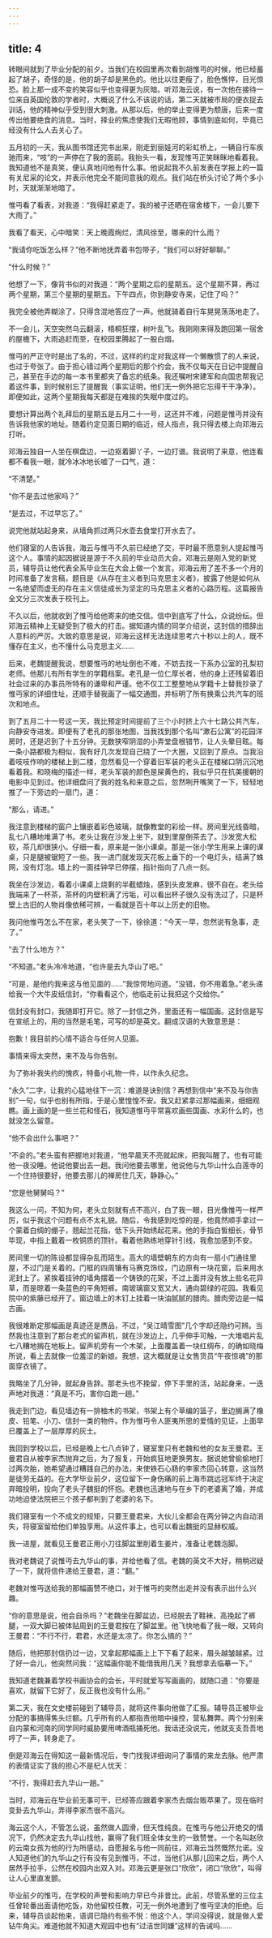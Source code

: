 ```yaml
---
---
---
```

title: 4
---




转眼间就到了毕业分配的前夕。当我们在校园里再次看到胡惟丏的时候，他已经蓄起了胡子，奇怪的是，他的胡子却是黑色的。他比以往更瘦了，脸色憔悴，目光惊恐。脸上那一成不变的笑容似乎也变得更为灰暗。听邓海云说，有一次他在接待一位来自英国伦敦的学者时，大概说了什么不该说的话，第二天就被市局的便衣捉去训话，他的精神似乎受到很大刺激。从那以后，他的举止变得更为颓唐，后来一度传出他要绝食的消息。当时，择业的焦虑使我们无暇他顾，事情到底如何，毕竟已经没有什么人去关心了。

五月初的一天，我从图书馆还完书出来，刚走到丽娃河的彩虹桥上，一辆自行车疾驰而来，“吱”的一声停在了我的面前。我抬头一看，发现惟丏正笑眯眯地看着我。我知道他不是真笑，便认真地问他有什么事。他说起我不久前发表在学报上的一篇有关尼采的论文，并表示他完全不能同意我的观点。我们站在桥头讨论了两个多小时，天就渐渐地暗了。

惟丏看了看表，对我道：“我得赶紧走了。我的被子还晒在宿舍楼下，一会儿要下大雨了。”

我看了看天，心中暗笑：天上晚霞绚烂，清风徐至，哪来的什么雨？

“我请你吃饭怎么样？”他不断地抚弄着书包带子，“我们可以好好聊聊。”

“什么时候？”

他想了一下，像背书似的对我道：“两个星期之后的星期五。这个星期不算，再过两个星期，第三个星期的星期五。下午四点，你到静安寺来，记住了吗？”

我完全被他弄糊涂了，只得含混地答应了一声。他就骑着自行车晃晃荡荡地走了。

不一会儿，天空突然乌云翻滚，梧桐狂摆，树叶乱飞。我刚刚来得及跑回第一宿舍的屋檐下，大雨追赶而至，在校园里腾起了一股白烟。

惟丏的严正守时是出了名的，不过，这样的约定对我这样一个懒散惯了的人来说，也过于夸张了。由于担心错过两个星期后的那个约会，我不仅每天在日记中提醒自己，甚至在手边的每一本书里都夹了备忘的纸条。我还嘱咐宋建军和向国忠帮我记着这件事，到时候别忘了提醒我（事实证明，他们无一例外把它忘得干干净净）。即便如此，这两个星期我每天都是在难挨的失眠中度过的。

要想计算出两个礼拜后的星期五是五月二十一号，这还并不难，问题是惟丏并没有告诉我他家的地址。随着约定见面日期的临近，经人指点，我只得去楼上向邓海云打听。

邓海云独自一人坐在棋盘边，一边抠着脚丫子，一边打谱。我说明了来意，他连看都不看我一眼，就冷冰冰地长嘘了一口气，道：

“不清楚。”

“你不是去过他家吗？”

“是去过，不过早忘了。”

说完他就站起身来，从墙角抓过两只水壶去食堂打开水去了。

他们寝室的人告诉我，海云与惟丏不久前已经绝了交，平时最不愿意别人提起惟丏这个人。事情的起因据说是源于不久前的毕业动员大会。邓海云是刚入党的新党员，辅导员让他代表全系毕业生在大会上做一个发言。邓海云用了差不多一个月的时间准备了发言稿，题目是《从存在主义者到马克思主义者》，披露了他是如何从一名绝望而虚无的存在主义信徒成长为坚定的马克思主义者的心路历程。这篇报告全文分三次发表于校刊上。

不久以后，他就收到了惟丏给他寄来的绝交信。信中到底写了什么，众说纷纭。但邓海云精神上无疑受到了极大的打击。据知道内情的同学介绍说，这封信的措辞出人意料的严厉。大致的意思是说，邓海云这样无法连续思考六十秒以上的人，既不懂存在主义，也不懂什么马克思主义……

后来，老魏提醒我说，想要惟丏的地址倒也不难，不妨去找一下系办公室的孔梨初老师。他那儿有所有学生的学籍档案。老孔是一位仁厚长者，他的身上还残留着旧社会过来的办事员所特有的谦卑和严谨。他不仅工工整整地从学籍卡上替我抄录了惟丏家的详细住址，还顺手替我画了一幅交通图，并标明了所有换乘公共汽车的班次和地点。

到了五月二十一号这一天，我比预定时间提前了三个小时挤上六十七路公共汽车，向静安寺进发。即便有了老孔的那张地图，当我找到那个名叫“漱石公寓”的花园洋房时，还是迟到了十五分钟。无数狭窄阴湿的小弄堂盘根错节，让人头晕目眩。每一条小路都极为相似，我有好几次发现自己绕了一个大圈，又回到了原点。当我沿着吱吱作响的楼梯上到二楼，忽然看见一个穿着旧军装的老头正在楼梯口阴沉沉地看着我。和晓梅的描述一样，老头军装的颜色是屎黄色的，我似乎只在抗美援朝的电影中见到过。他详细盘问了我的姓名和来意之后，忽然咧开嘴笑了一下，轻轻地推了一下旁边的一扇门，道：

“那么，请进。”

我注意到楼梯的窗户上镶嵌着彩色玻璃，就像教堂的彩绘一样。房间里光线昏暗，乱七八糟地堆满了书。老头让我在沙发上坐下，就到里屋倒茶去了。沙发宽大松软，茶几却很狭小。仔细一看，原来是一张小课桌。那是一张小学生用来上课的课桌，只是腿被锯短了一些。我一进门就发现天花板上垂下的一个电灯头，结满了蛛网，没有灯泡。墙上的一面挂钟早已停摆，指针指向了八点一刻。

我坐在沙发边，看着小课桌上烧剩的半截蜡烛，感到头皮发麻，很不自在。老头给我端来了一杯茶，茶杯的内壁积满了污垢，可以看出杯子很久没有洗过了，只是杯壁上古旧的人物肖像依稀可辨，一看就是百十年以上历史的旧物。

我问他惟丏怎么不在家，老头笑了一下，徐徐道：“今天一早，忽然说有急事，走了。”

“去了什么地方？”

“不知道。”老头冷冷地道，“也许是去九华山了吧。”

“可是，是他约我来这与他见面的……”我惊愕地问道。“没错，你不用着急。”老头递给我一个大牛皮纸信封，“你看看这个，他临走前让我把这个交给你。”

信封没有封口，我随即打开它。除了一封信之外，里面还有一幅国画。这封信是写在宣纸上的，用的当然是毛笔，可写的却是英文。翻成汉语的大致意思是：

抱歉！我目前的心情不适合与任何人见面。

事情来得太突然，来不及与你告别。

为了弥补我失约的愧疚，特备小礼物一件，以作永久纪念。

“永久”二字，让我的心猛地往下一沉：难道是诀别信？再想到信中“来不及与你告别”一句，似乎也别有所指，于是心里惶惶不安。我又赶紧拿过那幅画来，细细观瞧。画上画的是一些兰花和怪石，我知道惟丏平常喜欢画些国画、水彩什么的，也就没怎么留意。

“他不会出什么事吧？”

“不会的。”老头蛮有把握地对我道，“他早晨天不亮就起床，把我叫醒了。也有可能他一夜没睡。他说他要出去一趟。我问他要去哪里，他说他与九华山什么白莲寺的一个住持很要好，他要去那儿的禅房住几天，静静心。”

“您是他舅舅吗？”

我这么一问，不知为何，老头立刻就有点不高兴，白了我一眼，目光像惟丏一样严厉，似乎我这个问题有点不太礼貌。随后，令我感到吃惊的是，他竟然顺手拿过一个蒙着白绸的绷子，翘起兰花指，低下头开始绣起花来。他的手指白皙细长，骨节毕现，中指上戴着一枚铜质的顶针。看着他熟练地穿针引线，我愈加感到不安。

房间里一切的陈设都显得杂乱而陌生。高大的墙壁朝东的方向有一扇小门通往里屋，不过门是关着的。门框的四周镶有马赛克饰纹，门边原有一块花窗，后来用水泥封上了。紧挨着挂钟的墙角摆着一个铸铁的花架，不过上面并没有放上些名花异草，而是晾着一条蓝色的平角短裤。南玻璃窗又宽又大，通向碧绿的花园。我看见院中的紫藤已经开了。窗边墙上的木钉上挂着一块油腻腻的腊肉。腊肉旁边是一幅古画。

我很难断定那幅画是真迹还是赝品，不过，“吴江晴雪图”几个字却还隐约可辨。当然我也注意到了那台老式的留声机，就在沙发边上，几乎伸手可触，一大堆唱片乱七八糟地搁在地板上。留声机旁有一个木架，上面覆盖着一块红绸布，的确如晓梅所说，看上去就像一位羞涩的新娘。我想，这大概就是让女售货员“午夜惊魂”的那面穿衣镜了。

我略坐了几分钟，就起身告辞。那老头也不挽留，停下手里的活，站起身来，一迭声地对我道：“真是不巧，害你白跑一趟。”

我走到门边，看见墙边有一排柚木的书架，书架上有个草编的篮子，里边搁满了橡皮、铅笔、小刀、信封一类的物件。作为惟丏令人匪夷所思的爱情的见证，上面早已覆盖上了一层厚厚的灰土。

我回到学校以后，已经是晚上七八点钟了，寝室里只有老魏和他的女友王曼君。王曼君自从被李家杰抛弃之后，为了报复，开始疯狂地更换男友。据说她曾偷偷地打过两次胎，她希望通过糟践自己的办法，来使铁石心肠的李家杰回心转意，这当然是徒劳无益的。在大学毕业前夕，这位留下一身伤痛的前上海市跳远冠军终于决定弃暗投明，投向了老头子魏挺的怀抱。老魏也迅速地与在乡下的老婆离了婚，并成功地迫使法院把三个孩子都判到了老婆的名下。

我们寝室有一个不成文的规矩，只要王曼君来，大伙儿全都会在两分钟之内自动消失，将寝室留给他们单独享用。从这件事上，也可以看出魏挺的显赫权威。

我一进屋，就看见王曼君正用小刀往脚盆里削着生姜片，准备让老魏泡脚。

我对老魏说了说惟丏去九华山的事，并给他看了信。老魏的英文不大好，稍稍迟疑了一下，就将信件递给王曼君，道：“翻。”

老魏对惟丏送给我的那幅画赞不绝口，对于惟丏的突然出走并没有表示出什么兴趣。

“你的意思是说，他会自杀吗？”老魏坐在脚盆边，已经脱去了鞋袜，高挽起了裤腿，一双大脚已被体贴周到的王曼君按在了脚盆里。他飞快地看了我一眼，又转向王曼君：“不行不行，君君，水还是太凉了。你怎么搞的？”

随后，他把那封信扔过一边，又拿起那幅画上上下下看了起来，眉头越皱越紧。过了好一会儿，他突然问我：“这幅画你能不能借我用几天？我想拿去临摹一下。”

我知道老魏兼着学校书画协会的会长，平时就爱写写画画的，就随口道：“你要是喜欢，就留下它好了，反正我也没有什么用。”

第二天，我在文史楼前碰到了辅导员，就将这件事向他做了汇报。辅导员正被毕业分配的事搞得焦头烂额。几乎所有的人都指责他暗中操控，营私舞弊。两个分别来自内蒙和河南的同学同时威胁要用啤酒瓶捅死他。我话还没说完，他就支支吾吾地哼了一声，转身走了。

倒是邓海云在得知这一最新情况后，专门找我详细询问了事情的来龙去脉。他严肃的表情证实了我的担心不是杞人忧天：

“不行，我得赶去九华山一趟。”

当时，邓海云在毕业前无事可干，已经答应跟着李家杰去烟台贩苹果了。现在临时变卦去九华山，弄得李家杰很不高兴。

海云这个人，不管怎么说，虽然做人圆滑，但天性纯良。在惟丏与他公开绝交的情况下，仍然决定去九华山找他，赢得了我们班全体女生的一致赞誉。一个名叫赵欣的云南女孩为他的行为所感动，自愿报名与他一同前往，邓海云当然慨然允诺。没人知道他们的九华山之行有没有见到惟丏，不过，当他们从那儿回来之后，两个人居然手拉手，公然在校园内出双入对。邓海云更是张口“欣欣”，闭口“欣欣”，叫得让人心里直发颤。

毕业前夕的惟丏，在学校的声誉和影响力早已今非昔比。此前，尽管系里的三位主任曾轮番出面请他吃饭，劝他留校任教，可无一例外地遭到了惟丏坚决的拒绝。后来，辅导员谈起他来，语调已隐约有些不悦：他这个人，学问没得说，就是做人爱钻牛角尖。难道他就不知道大观园中也有“过洁世同嫌”这样的告诫吗……